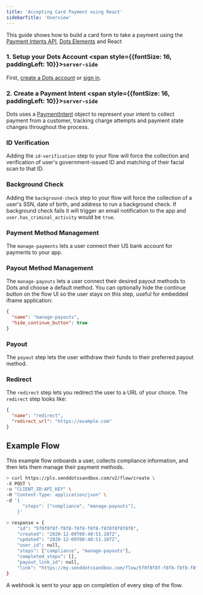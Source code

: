 ```yaml
---
title: 'Accepting Card Payment using React'
sidebarTitle: 'Overview'
---
```


This guide shows how to build a card form to take a payment using the [Payment Intents API](/payments/create-a-payment), [Dots Elements](https://github.com/Send-Dots/react-dots-js) and React

### 1. Setup your Dots Account <span style={{fontSize: 16, paddingLeft: 10}}>`server-side`</span>

First, [create a Dots account](https://dashboard.dots.dev/signup) or [sign in](https://dashboard.dots.dev/login).

### 2. Create a Payment Intent <span style={{fontSize: 16, paddingLeft: 10}}>`server-side`</span>

Dots uses a [PaymentIntent](/payment-intents/create-a-payment-intent) object to represent your intent to collect payment from a customer, tracking charge attempts and payment state changes throughout the process.

### ID Verification

Adding the `id-verification` step to your flow will force the collection and verification of user's government-issued ID and matching of their facial scan to that ID.

### Background Check

Adding the `background-check` step to your flow will force the collection of a user's SSN, date of birth, and address to run a background check. If background check fails it will trigger an email notification to the app and `user.has_criminal_activity` would be `true`.

### Payment Method Management

The `manage-payments` lets a user connect their US bank account for payments to your app.

### Payout Method Management

The `manage-payouts` lets a user connect their desired payout methods to Dots and choose a default method. You can optionally hide the continue button on the flow UI so the user stays on this step, useful for embedded iframe application:

```json
{
  "name": "manage-payouts",
  "hide_continue_button": true
}
```

### Payout

The `payout` step lets the user withdraw their funds to their preferred payout method.

### Redirect

The `redirect` step lets you redirect the user to a URL of your choice. The `redirect` step looks like:

```json
{
  "name": "redirect",
  "redirect_url": "https://example.com"
}
```

## Example Flow

This example flow onboards a user, collects compliance information, and then lets them manage their payment methods.

```bash
> curl https://pls.senddotssandbox.com/v2/flow/create \
-X POST \
-u "CLIENT_ID:API_KEY" \
-H "Content-Type: application/json" \
-d '{
      "steps": ["compliance", "manage-payouts"],
    }'

> response = {
    "id": "5f0f8f8f-f8f8-f8f8-f8f8-f8f8f8f8f8f8",
    "created": "2020-12-09T00:40:51.107Z",
    "updated": "2020-12-09T00:40:51.107Z",
    "user_id": null,
    "steps": ["compliance", "manage-payouts"],
    "completed_steps": [],
    "payout_link_id": null,
    "link": "https://my.senddotssandbox.com/flow/5f0f8f8f-f8f8-f8f8-f8f8-f8f8f8f8f8f8",
}

```

A webhook is sent to your app on completion of every step of the flow.
